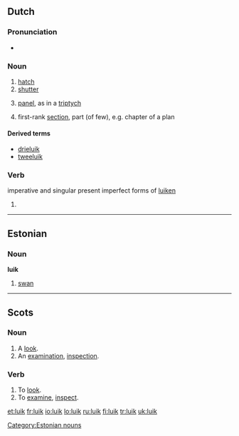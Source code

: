 {{also|Luik}}
==Dutch==

===Pronunciation===
* {{IPA|lang=nl|/lœyk/}}

===Noun===
{{nl-noun|g=n}}

# [[hatch]]
# [[shutter]]
# {{art}} [[panel]], as in a [[triptych]]
# {{figuratively}} first-rank [[section]], part (of few), e.g. chapter of a plan

====Derived terms====
* [[drieluik]] {{m}}
* [[tweeluik]] {{m}}

===Verb===
imperative and singular present imperfect forms of [[luiken]]

# {{defn|Dutch}}

----

==Estonian==

===Noun===
'''luik'''

# [[swan]]

[[Category:Estonian nouns]]

----

==Scots==

===Noun===
{{sco-noun}}

# A [[look]].
# An [[examination]], [[inspection]].

===Verb===
{{sco-verb|luiks|luikin|luikit|luikit}}

# To [[look]].
# To [[examine]], [[inspect]].

[[et:luik]]
[[fr:luik]]
[[io:luik]]
[[lo:luik]]
[[ru:luik]]
[[fi:luik]]
[[tr:luik]]
[[uk:luik]]